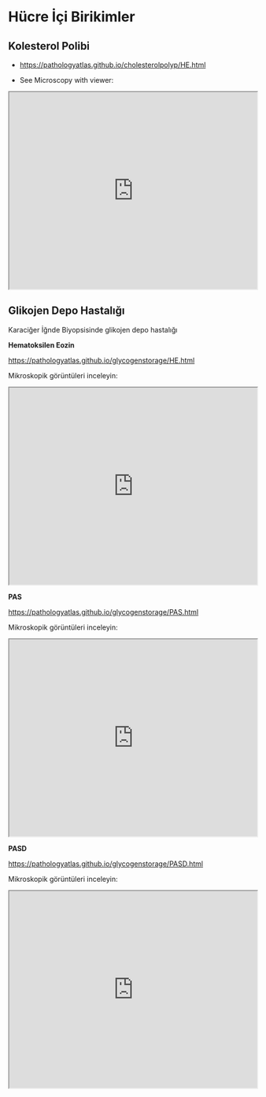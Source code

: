 # Hücre İçi Birikimler

## Kolesterol Polibi


- [https://pathologyatlas.github.io/cholesterolpolyp/HE.html](https://pathologyatlas.github.io/cholesterolpolyp/HE.html)

- See Microscopy with viewer: 

<iframe src="https://pathologyatlas.github.io/cholesterolpolyp/HE.html" style="height:400px;width:100%;"></iframe>



## Glikojen Depo Hastalığı

Karaciğer İğnde Biyopsisinde glikojen depo hastalığı

**Hematoksilen Eozin**

<https://pathologyatlas.github.io/glycogenstorage/HE.html>

Mikroskopik görüntüleri inceleyin:

<iframe src="https://pathologyatlas.github.io/glycogenstorage/HE.html" style="height:400px;width:100%;">

</iframe>

**PAS**

<https://pathologyatlas.github.io/glycogenstorage/PAS.html>

Mikroskopik görüntüleri inceleyin:

<iframe src="https://pathologyatlas.github.io/glycogenstorage/PAS.html" style="height:400px;width:100%;">

</iframe>

**PASD**

<https://pathologyatlas.github.io/glycogenstorage/PASD.html>

Mikroskopik görüntüleri inceleyin:

<iframe src="https://pathologyatlas.github.io/glycogenstorage/PASD.html" style="height:400px;width:100%;">

</iframe>
